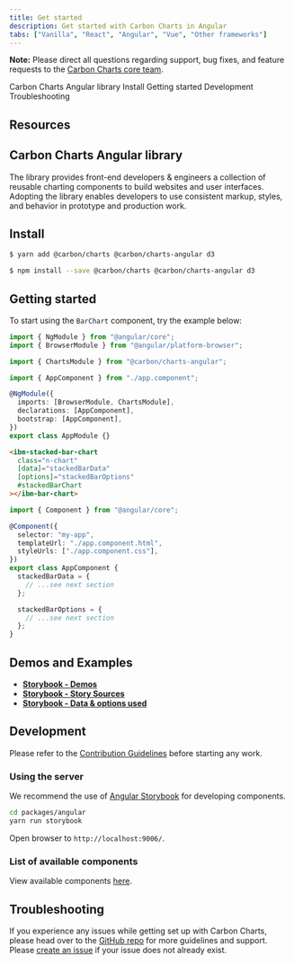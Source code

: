 ```yaml
---
title: Get started
description: Get started with Carbon Charts in Angular
tabs: ["Vanilla", "React", "Angular", "Vue", "Other frameworks"]
---
```



<InlineNotification>

**Note:** Please direct all questions regarding support, bug fixes, and feature requests to the [Carbon Charts core team](https://github.com/carbon-design-system/carbon-charts#core-team).

</InlineNotification>

<AnchorLinks>

<AnchorLink>Carbon Charts Angular library</AnchorLink>
<AnchorLink>Install</AnchorLink>
<AnchorLink>Getting started</AnchorLink>
<AnchorLink>Development</AnchorLink>
<AnchorLink>Troubleshooting</AnchorLink>

</AnchorLinks>

## Resources

<Row className="resource-card-group">
  <Column colMd={4} colLg={4} noGutterSm>
    <ResourceCard
      subTitle="Carbon Charts Angular"
      href="https://github.com/carbon-design-system/carbon-charts/tree/master/packages/angular"
    >
      <MdxIcon name="github" />
    </ResourceCard>
  </Column>
</Row>

## Carbon Charts Angular library

The library provides front-end developers & engineers a collection of reusable charting components to build websites and user interfaces. Adopting the library enables developers to use consistent markup, styles, and behavior in prototype and production work.

## Install

<Title> Using yarn </Title>

```bash
$ yarn add @carbon/charts @carbon/charts-angular d3
```

<Title> If you prefer npm </Title>

```bash
$ npm install --save @carbon/charts @carbon/charts-angular d3
```

## Getting started

To start using the `BarChart` component, try the example below:

```ts path=app.module.ts
import { NgModule } from "@angular/core";
import { BrowserModule } from "@angular/platform-browser";

import { ChartsModule } from "@carbon/charts-angular";

import { AppComponent } from "./app.component";

@NgModule({
  imports: [BrowserModule, ChartsModule],
  declarations: [AppComponent],
  bootstrap: [AppComponent],
})
export class AppModule {}
```

```html path=app.component.html
<ibm-stacked-bar-chart
  class="n-chart"
  [data]="stackedBarData"
  [options]="stackedBarOptions"
  #stackedBarChart
></ibm-bar-chart>
```

```ts path=app.component.ts
import { Component } from "@angular/core";

@Component({
  selector: "my-app",
  templateUrl: "./app.component.html",
  styleUrls: ["./app.component.css"],
})
export class AppComponent {
  stackedBarData = {
    // ...see next section
  };

  stackedBarOptions = {
    // ...see next section
  };
}
```

<DataOptionsSection />

## Demos and Examples

- **[Storybook - Demos](https://carbon-design-system.github.io/carbon-charts/angular)**
- **[Storybook - Story Sources](https://github.com/carbon-design-system/carbon-charts/tree/master/packages/angular/stories)**
- **[Storybook - Data & options used](https://github.com/carbon-design-system/carbon-charts/tree/master/packages/core/demo/demo-data)**

## Development

Please refer to the [Contribution Guidelines](https://github.com/carbon-design-system/carbon-charts/blob/master/CONTRIBUTING.md) before starting any work.

### Using the server

We recommend the use of [Angular Storybook](https://github.com/storybookjs/storybook/tree/next/app/angular) for developing components.

<Title> Start the server</Title>

```bash
cd packages/angular
yarn run storybook
```

Open browser to `http://localhost:9006/`.

### List of available components

View available components [here](https://github.com/carbon-design-system/carbon-charts#component-status).

## Troubleshooting

If you experience any issues while getting set up with Carbon Charts, please head over to the [GitHub repo](https://github.com/carbon-design-system/carbon-charts) for more guidelines and support. Please [create an issue](https://github.com/carbon-design-system/carbon-charts/issues) if your issue does not already exist.
